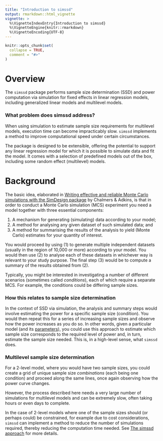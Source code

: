 ```yaml
---
title: "Introduction to simssd"
output: rmarkdown::html_vignette
vignette: >
  %\VignetteIndexEntry{Introduction to simssd}
  %\VignetteEngine{knitr::rmarkdown}
  %\VignetteEncoding{UTF-8}
---
```


```r
knitr::opts_chunk$set(
  collapse = TRUE,
  comment = "#>"
)
```

# Overview

The `simssd` package performs sample size determination (SSD) and power
computation via simulation for fixed effects in linear regression models,
including generalized linear models and multilevel models.

### What problem does simssd address?

When using simulation to estimate sample size requirements for multilevel
models, execution time can become impracticably slow. `simssd` implements a
method to improve computational speed under certain circumstances.

The package is designed to be extensible, offering the potential to support any
linear regression model for which it is possible to simulate data and fit the
model. It comes with a selection of predefined models out of the box, including
some random effect (multilevel) models.

# Background

The basic idea, elaborated in
[Writing effective and reliable Monte Carlo simulations with the SimDesign package](https://doi.org/10.20982/tqmp.16.4.p248)
by Chalmers & Adkins, is that in order to conduct a Monte Carlo simulation
(MCS) experiment you need a model together with three essential components:

1. A mechanism for generating (simulating) data according to your model;
2. A method for analysing any given dataset of such simulated data; and
3. A method for summarising the results of the analysis to yield (Monte Carlo)
estimates for your quantity of interest.

You would proceed by using (1) to generate multiple independent datasets
(usually in the region of 10,000 or more) according to your model. You would
then use (2) to analyse each of these datasets in whichever way is relevant
to your study purpose. The final step (3) would be to compute a summary of the
results obtained from (2).

Typically, you might be interested in investigating a number of different
scenarios (sometimes called *conditions*), each of which require a separate MCS.
For example, the conditions could be differing sample sizes.

### How this relates to sample size determination

In the context of SSD via simulation, the analysis and summary steps would
involve estimating the power for a specific sample size (condition). You would
then repeat this for a series of increasing sample sizes and observe how the
power increases as you do so. In other words, given a particular model (and its
[parameters](parameters.html)), you could use this approach to estimate which
sample size corresponds to the required level of power and, in turn, estimate
the sample size needed. This is, in a high-level sense, what `simssd` does.

### Multilevel sample size determination

For a 2-level model, where you would have two sample sizes, you could create a
grid of unique sample size *combinations* (each being one condition) and proceed
along the same lines, once again observing how the power curve changes.

However, the process described here needs a very large number of simulations for
multilevel models and can be extremely slow, often taking hours or even days to
complete.

In the case of 2-level models where one of the sample sizes should (or perhaps
could) be constrained, for example due to cost considerations, `simssd` can
implement a method to reduce the number of simulations required, thereby
reducing the computation time needed. See [The simssd approach](approach.html)
for more details.

